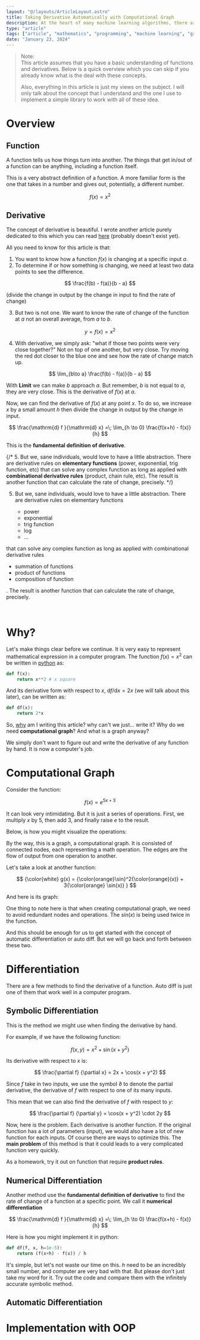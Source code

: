 ```yaml
---
layout: "@/layouts/ArticleLayout.astro"
title: Taking Derivative Automatically with Computational Graph
description: At the heart of many machine learning algorithms, there are functions and derivatives. How can a computer program find the derivative of a function automatically? We will explore the concept of computational graph and automatic differentiation. 
type: "article"
tags: ["article", "mathematics", "programming", "machine learning", "graph theory"]
date: "January 23, 2024"
---
```




> <span class='note'>Note:</span><br />
> This article assumes that you have a basic understanding of functions and derivatives. Below is a quick overview which you can skip if you already know what is the deal with these concepts. 
>
> Also, everything in this article is just my views on the subject. I will only talk about the concept that I understand and the one I use to implement a simple library to work with all of these idea. 

# Overview
## Function

A function tells us how things turn into another. The things that get in/out of a function can be anything, including a function itself.

<AbstractFunction client:load />

This is a very abstract definition of a function. A more familiar form is the one that takes in a number and gives out, potentially, a different number.

$$
f(x) = x^2
$$

<FamiliarFunction client:load />

## Derivative
The concept of derivative is beautiful. I wrote another article purely dedicated to this which you can read [here](/articles/derivative) (probably doesn't exist yet).

All you need to know for this article is that:

1. You want to know how a function $f(x)$ is changing at a specific input $a$.
2. To determine if or how something is changing, we need at least two data points to see the difference.

$$
\frac{f(b) - f(a)}{b - a} 
$$

(divide the change in output by the change in input to find the rate of change)

3. But two is not one. We want to know the rate of change of the function at $a$ not an overall average, from $a$ to $b$.

<AverageNotInstant client:load />

$$
y = f(x) = x^2
$$

4. With derivative, we simply ask: "what if those two points were very close together?" Not on top of one another, but very close. Try moving the red dot closer to the blue one and see how the rate of change match up.

$$
\lim_{b\to a} \frac{f(b) - f(a)}{b - a}
$$

With **Limit** we can make $b$ approach $a$. But remember, $b$ is not equal to $a$, they are very close. This is the derivative of $f(x)$ at $a$. 

Now, we can find the derivative of $f(x)$ at any point $x$. To do so, we increase $x$ by a small amount $h$ then divide the change in output by the change in input.

<div class="p-2 my-4 border border-[var(--pm-color)] border-dashed border-2 ">

$$
\frac{\mathrm{d} f }{\mathrm{d} x} =\; \lim_{h \to 0} \frac{f(x+h) - f(x)} {h}
$$

</div>

This is the **fundamental definition of derivative**. 

{/*
5. But we, sane individuals, would love to have a little abstraction. There are derivative rules on **elementary functions** (power, exponential, trig function, etc) that can solve any complex function as long as applied with **combinational derivative rules** (product, chain rule, etc). The result is another function that can calculate the rate of change, precisely. 
*/}

5. But we, sane individuals, would love to have a little abstraction. There are derivative rules on <Hover> 
    <span slot="toggler"> elementary functions </span>
    <ul> <li>power</li> <li>exponential</li> <li>trig function</li> <li>log</li> <li>...</li> </ul> 
</Hover> that can solve any complex function as long as applied with <Hover>
    <span slot="toggler">combinational derivative rules</span>
    <ul><li>summation of functions</li><li>product of functions</li><li>composition of function</li></ul>
</Hover>. The result is another function that can calculate the rate of change, precisely. 

<br />

# Why?

Let's make things clear before we continue. It is very easy to represent mathematical expression in a computer program. The function $f(x) = x^2$ can be written in [python](https://www.python.org/) as:
    
```python
def f(x):
    return x**2 # x square
```

And its derivative form with respect to $x$, $\mathrm{d}f/\mathrm{d}x = 2x$ (we will talk about this later), can be written as:

```python 
def df(x):
    return 2*x
```

So, [why](https://www.merriam-webster.com/dictionary/why) am I writing this article? why can't we just... write it? Why do we need **computational graph**? And what is a graph anyway? 

We simply don't want to figure out and write the derivative of any function by hand. It is now a computer's job.

# Computational Graph

Consider the function:

$$
f(x) = e^{5x + 3}
$$

It can look very intimidating. But it is just a series of operations. First, we multiply $x$ by $5$, then add $3$, and finally raise $e$ to the result.

Below, is how you might visualize the operations:

<StraightGraph client:load />

By the way, this is a graph, a computational graph. It is consisted of connected nodes, each representing a math operation. The edges are the flow of output from one operation to another.

Let's take a look at another function:

$$
{\color{white} g(x) = {\color{orange}\sin}^2{\color{orange}(x)} + 3{\color{orange} \sin(x)} }
$$

And here is its graph:

<NotStraightGraph client:load />

One thing to note here is that when creating computational graph, we need to avoid redundant nodes and operations. The $sin(x)$ is being used twice in the function.

And this should be enough for us to get started with the concept of automatic differentiation or auto diff. But we will go back and forth between these two.

# Differentiation

There are a few methods to find the derivative of a function. Auto diff is just one of them that work well in a computer program.

## Symbolic Differentiation
This is the method we might use when finding the derivative by hand.

For example, if we have the following function:

$$
f(x, y) = x^2 + \sin(x + y^2) 
$$

Its derivative with respect to $x$ is:

$$
\frac{\partial f} {\partial x} = 2x + \cos(x + y^2)
$$

Since $f$ take in two inputs, we use the symbol $\partial$ to denote the partial derivative, the derivative of $f$ with respect to one of its many inputs.

This mean that we can also find the derivative of $f$ with respect to $y$:

$$
\frac{\partial f} {\partial y} = \cos(x + y^2) \cdot 2y
$$

Now, here is the problem. Each derivative is another function. If the original function has a lot of parameters (input), we would also have a lot of new function for each inputs. Of course there are ways to optimize this. The **main problem** of this method is that it could leads to a very complicated function very quickly.

As a homework, try it out on function that require **product rules**.

## Numerical Differentiation

Another method use the **fundamental definition of derivative** to find the rate of change of a function at a specific point. We call it **numerical differentiation**

$$
\frac{\mathrm{d} f }{\mathrm{d} x} =\; \lim_{h \to 0} \frac{f(x+h) - f(x)} {h}
$$

Here is how you might implement it in python:

```python
def df(f, x, h=1e-5):
    return (f(x+h) - f(x)) / h
```

It's simple, but let's not waste our time on this. $h$ need to be an incredibly small number, and computer are very bad with that. But please don't just take my word for it. Try out the code and compare them with the infinitely accurate symbolic method.

## Automatic Differentiation

# Implementation with OOP
